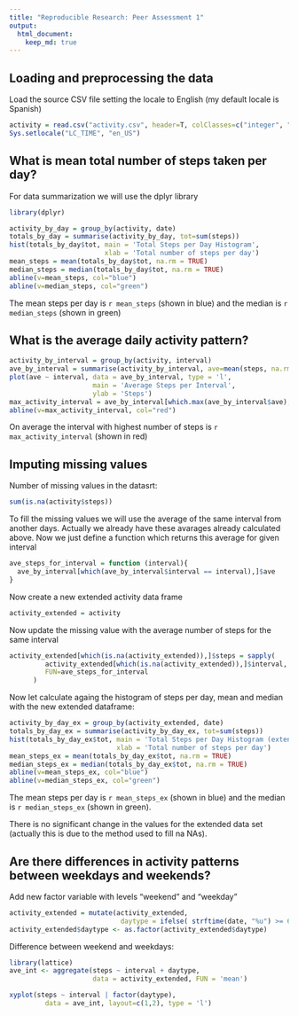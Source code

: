 ```yaml
---
title: "Reproducible Research: Peer Assessment 1"
output: 
  html_document:
    keep_md: true
---
```



## Loading and preprocessing the data
Load the source CSV file setting the locale to English (my default locale is Spanish)

```r
activity = read.csv("activity.csv", header=T, colClasses=c("integer", "Date", "integer"))
Sys.setlocale("LC_TIME", "en_US")
```

## What is mean total number of steps taken per day?

For data summarization we will use the dplyr library
```r
library(dplyr)
```

```r
activity_by_day = group_by(activity, date)
totals_by_day = summarise(activity_by_day, tot=sum(steps))
hist(totals_by_day$tot, main = 'Total Steps per Day Histogram', 
                        xlab = 'Total number of steps per day')
mean_steps = mean(totals_by_day$tot, na.rm = TRUE)
median_steps = median(totals_by_day$tot, na.rm = TRUE)
abline(v=mean_steps, col="blue")
abline(v=median_steps, col="green")
```

The mean steps per day is `r mean_steps` (shown in blue) and 
the median is `r median_steps` (shown in green)


## What is the average daily activity pattern?

```r
activity_by_interval = group_by(activity, interval)
ave_by_interval = summarise(activity_by_interval, ave=mean(steps, na.rm=TRUE))
plot(ave ~ interval, data = ave_by_interval, type = 'l', 
                     main = 'Average Steps per Interval',
                     ylab = 'Steps')
max_activity_interval = ave_by_interval[which.max(ave_by_interval$ave),]$interval
abline(v=max_activity_interval, col="red")
```

On average the interval with highest number of steps is `r max_activity_interval` (shown in red)


## Imputing missing values

Number of missing values in the datasrt:
```r
sum(is.na(activity$steps))
```

To fill the missing values we will use the average of the same interval from another days. 
Actually we already have these avarages already calculated above. Now we just define a 
function which returns this average for given interval

```r
ave_steps_for_interval = function (interval){
  ave_by_interval[which(ave_by_interval$interval == interval),]$ave
}
```

Now create a new extended activity data frame
```r
activity_extended = activity
```

Now update the missing value with the average number of steps for the same interval
```r
activity_extended[which(is.na(activity_extended)),]$steps = sapply(
         activity_extended[which(is.na(activity_extended)),]$interval, 
         FUN=ave_steps_for_interval
      )
```

Now let calculate againg the histogram of steps per day, mean and median with the new extended dataframe: 
```r
activity_by_day_ex = group_by(activity_extended, date)
totals_by_day_ex = summarise(activity_by_day_ex, tot=sum(steps))
hist(totals_by_day_ex$tot, main = 'Total Steps per Day Histogram (extended data)', 
                           xlab = 'Total number of steps per day')
mean_steps_ex = mean(totals_by_day_ex$tot, na.rm = TRUE)
median_steps_ex = median(totals_by_day_ex$tot, na.rm = TRUE)
abline(v=mean_steps_ex, col="blue")
abline(v=median_steps_ex, col="green")
```

The mean steps per day is `r mean_steps_ex` (shown in blue) and 
the median is `r median_steps_ex` (shown in green).

There is no significant change in the values for the extended data set 
(actually this is due to the method used to fill na NAs).

## Are there differences in activity patterns between weekdays and weekends?

Add new factor variable with levels "weekend" and "weekday"
```r
activity_extended = mutate(activity_extended, 
                            daytype = ifelse( strftime(date, "%u") >= 6, "weekend", "weekday"))
activity_extended$daytype <- as.factor(activity_extended$daytype)
```

Difference between weekend and weekdays:
```r
library(lattice)
ave_int <- aggregate(steps ~ interval + daytype,
                     data = activity_extended, FUN = 'mean')

xyplot(steps ~ interval | factor(daytype), 
         data = ave_int, layout=c(1,2), type = 'l')
```



